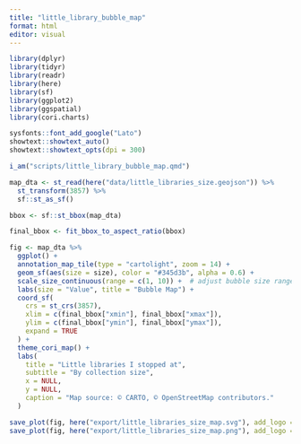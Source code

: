 ```yaml
---
title: "little_library_bubble_map"
format: html
editor: visual
---
```


```r

library(dplyr)
library(tidyr)
library(readr)
library(here)
library(sf)
library(ggplot2)
library(ggspatial)
library(cori.charts)

sysfonts::font_add_google("Lato")
showtext::showtext_auto()
showtext::showtext_opts(dpi = 300)

i_am("scripts/little_library_bubble_map.qmd")

```

```r

map_dta <- st_read(here("data/little_libraries_size.geojson")) %>%
  st_transform(3857) %>%
  sf::st_as_sf()

```

```r

bbox <- sf::st_bbox(map_dta)

final_bbox <- fit_bbox_to_aspect_ratio(bbox)

fig <- map_dta %>%
  ggplot() +
  annotation_map_tile(type = "cartolight", zoom = 14) +
  geom_sf(aes(size = size), color = "#345d3b", alpha = 0.6) +
  scale_size_continuous(range = c(1, 10)) +  # adjust bubble size range
  labs(size = "Value", title = "Bubble Map") +
  coord_sf(
    crs = st_crs(3857),
    xlim = c(final_bbox["xmin"], final_bbox["xmax"]),
    ylim = c(final_bbox["ymin"], final_bbox["ymax"]),
    expand = TRUE
  ) +
  theme_cori_map() +
  labs(
    title = "Little libraries I stopped at",
    subtitle = "By collection size",
    x = NULL,
    y = NULL,
    caption = "Map source: © CARTO, © OpenStreetMap contributors."
  )

save_plot(fig, here("export/little_libraries_size_map.svg"), add_logo = FALSE, chart_height = 7)
save_plot(fig, here("export/little_libraries_size_map.png"), add_logo = FALSE, chart_height = 7)

```
